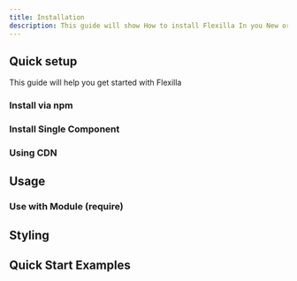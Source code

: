 ```yaml
---
title: Installation
description: This guide will show How to install Flexilla In you New or Existing Project
---
```


## Quick setup

This guide will help you get started with Flexilla

### Install via npm


### Install Single Component


### Using CDN


## Usage

### Use with Module (require)


## Styling


## Quick Start Examples